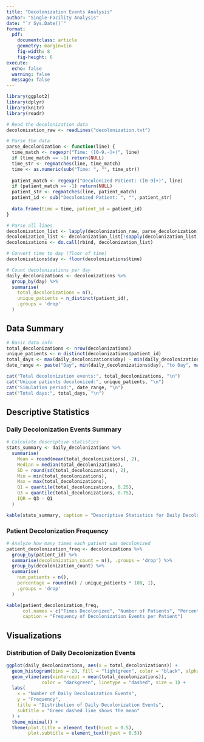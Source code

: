 ```yaml
---
title: "Decolonization Events Analysis"
author: "Single-Facility Analysis"
date: "`r Sys.Date()`"
format:
  pdf:
    documentclass: article
    geometry: margin=1in
    fig-width: 8
    fig-height: 6
execute:
  echo: false
  warning: false
  message: false
---
```


```r
library(ggplot2)
library(dplyr)
library(knitr)
library(readr)
```

```r
# Read the decolonization data
decolonization_raw <- readLines("decolonization.txt")

# Parse the data
parse_decolonization <- function(line) {
  time_match <- regexpr("Time: ([0-9.-]+)", line)
  if (time_match == -1) return(NULL)
  time_str <- regmatches(line, time_match)
  time <- as.numeric(sub("Time: ", "", time_str))
  
  patient_match <- regexpr("Decolonized Patient: ([0-9]+)", line)
  if (patient_match == -1) return(NULL)
  patient_str <- regmatches(line, patient_match)
  patient_id <- sub("Decolonized Patient: ", "", patient_str)
  
  data.frame(time = time, patient_id = patient_id)
}

# Parse all lines
decolonization_list <- lapply(decolonization_raw, parse_decolonization)
decolonization_list <- decolonization_list[!sapply(decolonization_list, is.null)]
decolonizations <- do.call(rbind, decolonization_list)

# Convert time to day (floor of time)
decolonizations$day <- floor(decolonizations$time)

# Count decolonizations per day
daily_decolonizations <- decolonizations %>%
  group_by(day) %>%
  summarise(
    total_decolonizations = n(),
    unique_patients = n_distinct(patient_id),
    .groups = 'drop'
  )
```

## Data Summary

```r
# Basic data info
total_decolonizations <- nrow(decolonizations)
unique_patients <- n_distinct(decolonizations$patient_id)
total_days <- max(daily_decolonizations$day) - min(daily_decolonizations$day) + 1
date_range <- paste("Day", min(daily_decolonizations$day), "to Day", max(daily_decolonizations$day))

cat("Total decolonization events:", total_decolonizations, "\n")
cat("Unique patients decolonized:", unique_patients, "\n")
cat("Simulation period:", date_range, "\n")
cat("Total days:", total_days, "\n")
```

## Descriptive Statistics

### Daily Decolonization Events Summary

```r
# Calculate descriptive statistics
stats_summary <- daily_decolonizations %>%
  summarise(
    Mean = round(mean(total_decolonizations), 2),
    Median = median(total_decolonizations),
    SD = round(sd(total_decolonizations), 2),
    Min = min(total_decolonizations),
    Max = max(total_decolonizations),
    Q1 = quantile(total_decolonizations, 0.25),
    Q3 = quantile(total_decolonizations, 0.75),
    IQR = Q3 - Q1
  )

kable(stats_summary, caption = "Descriptive Statistics for Daily Decolonization Events")
```

### Patient Decolonization Frequency

```r
# Analyze how many times each patient was decolonized
patient_decolonization_freq <- decolonizations %>%
  group_by(patient_id) %>%
  summarise(decolonization_count = n(), .groups = 'drop') %>%
  group_by(decolonization_count) %>%
  summarise(
    num_patients = n(),
    percentage = round(n() / unique_patients * 100, 1),
    .groups = 'drop'
  )

kable(patient_decolonization_freq, 
      col.names = c("Times Decolonized", "Number of Patients", "Percentage"),
      caption = "Frequency of Decolonization Events per Patient")
```

## Visualizations

### Distribution of Daily Decolonization Events

```r
ggplot(daily_decolonizations, aes(x = total_decolonizations)) +
  geom_histogram(bins = 20, fill = "lightgreen", color = "black", alpha = 0.7) +
  geom_vline(aes(xintercept = mean(total_decolonizations)), 
             color = "darkgreen", linetype = "dashed", size = 1) +
  labs(
    x = "Number of Daily Decolonization Events",
    y = "Frequency",
    title = "Distribution of Daily Decolonization Events",
    subtitle = "Green dashed line shows the mean"
  ) +
  theme_minimal() +
  theme(plot.title = element_text(hjust = 0.5),
        plot.subtitle = element_text(hjust = 0.5))
```
